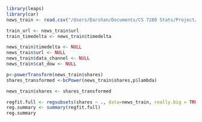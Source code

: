 
```r
library(leaps)
library(car)
news_train <- read.csv("/Users/Darshan/Documents/CS 7280 Stats/Project/Data/Cleaned_Cor_Train.csv", header = TRUE)

train_url <- news_train$url
train_timedelta <- news_train$timedelta

news_train$timedelta <- NULL
news_train$url <- NULL
news_train$data_channel <- NULL
news_train$cat_dow <- NULL

p<-powerTransform(news_train$shares)
shares_transformed <-bcPower(news_train$shares,p$lambda)

news_train$shares <- shares_transformed

regfit.full <- regsubsets(shares ~ ., data=news_train, really.big = TRUE)
reg.summary <- summary(regfit.full)
reg.summary

```